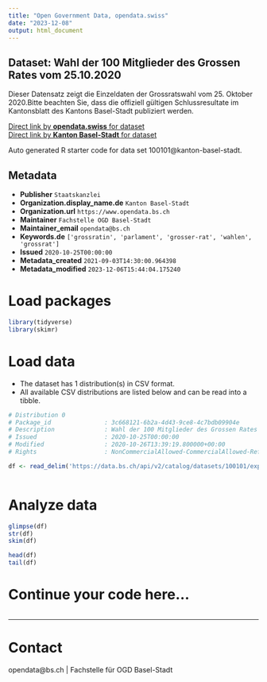```yaml
---
title: "Open Government Data, opendata.swiss"
date: "2023-12-08"
output: html_document
---
```


## Dataset: Wahl der 100 Mitglieder des Grossen Rates vom 25.10.2020

Dieser Datensatz zeigt die Einzeldaten der Grossratswahl vom 25. Oktober 2020.Bitte beachten Sie, dass die offiziell gültigen Schlussresultate im Kantonsblatt des Kantons Basel-Stadt publiziert werden.

[Direct link by **opendata.swiss** for dataset](https://opendata.swiss/de/dataset/wahl-der-100-mitglieder-des-grossen-rates-vom-25-10-2020)<br>
[Direct link by **Kanton Basel-Stadt** for dataset](https://data.bs.ch/explore/dataset/100101/)

Auto generated R starter code for data set 100101@kanton-basel-stadt.

## Metadata

- **Publisher** `Staatskanzlei`
- **Organization.display_name.de** `Kanton Basel-Stadt`
- **Organization.url** `https://www.opendata.bs.ch`
- **Maintainer** `Fachstelle OGD Basel-Stadt`
- **Maintainer_email** `opendata@bs.ch`
- **Keywords.de** `['grossratin', 'parlament', 'grosser-rat', 'wahlen', 'grossrat']`
- **Issued** `2020-10-25T00:00:00`
- **Metadata_created** `2021-09-03T14:30:00.964398`
- **Metadata_modified** `2023-12-06T15:44:04.175240`


# Load packages

```r

library(tidyverse)
library(skimr)

```

# Load data

-   The dataset has 1 distribution(s) in CSV format.
-   All available CSV distributions are listed below and can be read into a tibble.

```r

# Distribution 0
# Package_id               : 3c668121-6b2a-4d43-9ce8-4c7bdb09904e
# Description              : Wahl der 100 Mitglieder des Grossen Rates vom 25.10.2020 (csv)
# Issued                   : 2020-10-25T00:00:00
# Modified                 : 2020-10-26T13:39:19.800000+00:00
# Rights                   : NonCommercialAllowed-CommercialAllowed-ReferenceRequired

df <- read_delim('https://data.bs.ch/api/v2/catalog/datasets/100101/exports/csv')



```

# Analyze data

```r

glimpse(df)
str(df)
skim(df)

head(df)
tail(df)

```

# Continue your code here...

```r

```

------------------------------------------------------------------------

# Contact

opendata@bs.ch | Fachstelle für OGD Basel-Stadt
